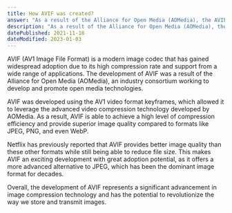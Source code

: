 ```yaml
---
title: How AVIF was created?
answer: "As a result of the Alliance for Open Media (AOMedia), the AVIF still picture format was developed using the AV1 video format keyframes. Netflix has previously stated that the AVIF image format provides better image quality than JPEG, PNG, and even the newer WebP formats to reduce file size. It is time for a new, more advanced alternative to JPEG, making AVIF an exciting development with great adoption potential."
description: "As a result of the Alliance for Open Media (AOMedia), the AVIF still picture format was developed using the AV1 video format keyframes. Netflix has previously stated that the AVIF image format provides better image quality than JPEG, PNG, and even the newer WebP formats to reduce file size. It is time for a new, more advanced alternative to JPEG, making AVIF an exciting development with great adoption potential."
datePublished: 2021-11-18
dateModified: 2023-01-03
---
```


AVIF (AV1 Image File Format) is a modern image codec that has gained widespread adoption due to its high compression rate and support from a wide range of applications. The development of AVIF was a result of the Alliance for Open Media (AOMedia), an industry consortium working to develop and promote open media technologies.

AVIF was developed using the AV1 video format keyframes, which allowed it to leverage the advanced video compression technology developed by AOMedia. As a result, AVIF is able to achieve a high level of compression efficiency and provide superior image quality compared to formats like JPEG, PNG, and even WebP.

Netflix has previously reported that AVIF provides better image quality than these other formats while still being able to reduce file size. This makes AVIF an exciting development with great adoption potential, as it offers a more advanced alternative to JPEG, which has been the dominant image format for decades.

Overall, the development of AVIF represents a significant advancement in image compression technology and has the potential to revolutionize the way we store and transmit images.
